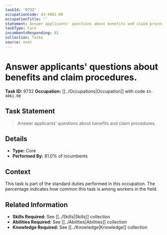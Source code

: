 ```yaml
---
taskId: '9732'
occupationCode: 43-4061.00
occupationTitle: ''
statement: Answer applicants' questions about benefits and claim procedures.
taskType: Core
incumbentsResponding: 81
collection: Tasks
source: onet
---
```

# Answer applicants' questions about benefits and claim procedures.

**Task ID:** 9732
**Occupation:** [[../Occupations|Occupation]] with code `43-4061.00`

## Task Statement

> Answer applicants' questions about benefits and claim procedures.

## Details

- **Type:** Core
- **Performed By:** 81.0% of incumbents

## Context

This task is part of the standard duties performed in this occupation. The percentage indicates how common this task is among workers in the field.

## Related Information

- **Skills Required:** See [[../Skills|Skills]] collection
- **Abilities Required:** See [[../Abilities|Abilities]] collection
- **Knowledge Required:** See [[../Knowledge|Knowledge]] collection
